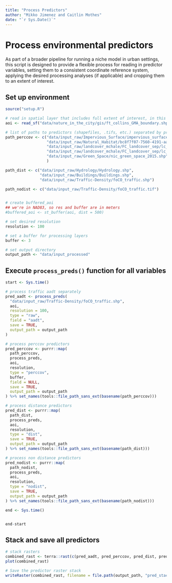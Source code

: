 ```yaml
---
title: "Process Predictors"
author: "Mikko Jimenez and Caitlin Mothes"
date: "`r Sys.Date()`"
---
```


# Process environmental predictors

As part of a broader pipeline for running a niche model in urban settings, this script is designed to provide a flexible process for reading in predictor variables, setting them to a consistent coordinate reference system, applying the desired processing analyses (if applicable) and cropping them to an extent of interest.

## Set up environment

```r
source("setup.R") 

# read in spatial layer that includes full extent of interest, in this case a boundary .shp
aoi <- read_sf("data/nature_in_the_city/gis/ft_collins_GMA_boundary.shp")

# list of paths to predictors (shapefiles, .tifs, etc.) separated by processing type
path_perccov <- c("data/input_raw/Impervious_Surface/impervious_surfaces_fort_collins_2015.shp",
                  "data/input_raw/Natural_Habitat/bc8f7f07-7560-4191-aa2e-8f274a1c29e7202046-1-133oxp5.v8wfi.shp",
                  "data/input_raw/landcover_mchale/FC_landcover_sep/lc_TreeCanopy.tif",
                  "data/input_raw/landcover_mchale/FC_landcover_sep/lc_Grass_Shrubs.tif",
                  "data/input_raw/Green_Space/nic_green_space_2015.shp"
                  )

path_dist <- c("data/input_raw/Hydrology/Hydrology.shp",
               "data/input_raw/Buildings/Buildings.shp",
               "data/input_raw/Traffic-Density/foCO_traffic.shp")

path_nodist <- c("data/input_raw/Traffic-Density/foCO_traffic.tif")


# create buffered_aoi
## we're in NAD83, so res and buffer are in meters
#buffered_aoi <- st_buffer(aoi, dist = 500)

# set desired resolution
resolution <- 100

# set a buffer for processing layers
buffer <- 3

# set output directory
output_path <- "data/input_processed"
```

## Execute `process_preds()` function for all variables

```r
start <- Sys.time()

# process traffic aadt separately
pred_aadt <- process_preds(
  "data/input_raw/Traffic-Density/foCO_traffic.shp",
  aoi,
  resolution = 100,
  type = "raw",
  field = "aadt",
  save = TRUE,
  output_path = output_path
)

# process perccov predictors
pred_perccov <- purrr::map(
  path_perccov,
  process_preds,
  aoi,
  resolution,
  type = "perccov",
  buffer,
  field = NULL,
  save = TRUE,
  output_path = output_path
) %>% set_names(tools::file_path_sans_ext(basename(path_perccov)))

# process distance predictors
pred_dist <- purrr::map(
  path_dist,
  process_preds,
  aoi,
  resolution,
  type = "dist",
  save = TRUE,
  output_path = output_path
) %>% set_names(tools::file_path_sans_ext(basename(path_dist)))

# process non distance predictors
pred_nodist <- purrr::map(
  path_nodist,
  process_preds,
  aoi,
  resolution,
  type = "nodist",
  save = TRUE,
  output_path = output_path
) %>% set_names(tools::file_path_sans_ext(basename(path_nodist)))

end <- Sys.time()


end-start
```

## Stack and save all predictors

```r
# stack rasters
combined_rast <- terra::rast(c(pred_aadt, pred_perccov, pred_dist, pred_nodist))
plot(combined_rast)

# Save the predictor raster stack
writeRaster(combined_rast, filename = file.path(output_path, "pred_stack.tif"), overwrite = TRUE)
```
